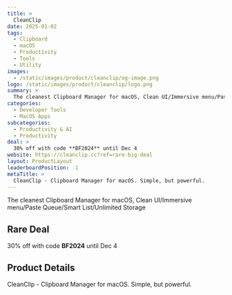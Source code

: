 ```yaml
---
title: >
  CleanClip
date: 2025-01-02
tags:
  - Clipboard
  - macOS
  - Productivity
  - Tools
  - Utility
images:
  - /static/images/product/cleanclip/og-image.png
logo: /static/images/product/cleanclip/logo.png
summary: >
  The cleanest Clipboard Manager for macOS, Clean UI/Immersive menu/Paste Queue/Smart List/Unlimited Storage
categories:
  - Developer Tools
  - MacOS Apps
subcategories:
  - Productivity & AI
  - Productivity
deal: >
  30% off with code **BF2024** until Dec 4
website: https://cleanclip.cc?ref=rare-big-deal
layout: ProductLayout
leaderboardPosition: -1
metaTitle: >
  CleanClip - Clipboard Manager for macOS. Simple, but powerful.
---
```

The cleanest Clipboard Manager for macOS, Clean UI/Immersive menu/Paste Queue/Smart List/Unlimited Storage

## Rare Deal

30% off with code **BF2024** until Dec 4

## Product Details

CleanClip - Clipboard Manager for macOS. Simple, but powerful.


